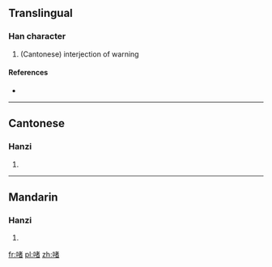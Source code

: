 ==Translingual==

===Han character===
{{Han char|rn=30|rad=口|as=09|sn=12|four=|canj=口十大日 (RJKA)}}

# (Cantonese) interjection of warning

====References====
* {{Han ref|kx=0201.121|hdz=10636.041|uh=556B|ud=21867}}

----

==Cantonese==

===Hanzi===
{{yue-hanzi|jyut=|y=je3, jek1}}

# {{defn|lang=yue|sort=口09}}

----

==Mandarin==

===Hanzi===
{{cmn-hanzi|pin=[[zhě]] ([[zhe3]])|wg=che<sup>3</sup>}}

# {{defn|lang=cmn|sort=口09}}

[[fr:啫]]
[[pl:啫]]
[[zh:啫]]